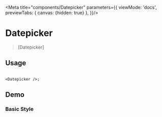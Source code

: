 
<Meta title="components/Datepicker" parameters={{
  viewMode: 'docs',
  previewTabs: {
    canvas: {hidden: true}
  },
}}/>


# Datepicker

> [Datepicker]

## Usage

```tsx

<Datepicker />;
```

## Demo

### Basic Style

```tsx

```

<Datepicker/>
